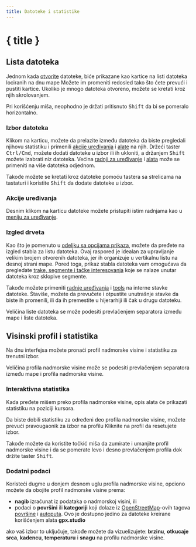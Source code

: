 ```yaml
---
title: Datoteke i statistike
---
```


<script>
</script>

# { title }

## Lista datoteka

Jednom kada [otvorite](./menu/file) datoteke, biće prikazane kao kartice na listi datoteka lociranih na dnu mape
Možete im promeniti redosled tako što ćete prevući i pustiti kartice.
Ukoliko je mnogo datoteka otvoreno, možete se kretati kroz njih skrolovanjem.

<DocsNote>

Pri korišćenju miša, neophodno je držati pritisnuto <kbd>Shift</kbd> da bi se pomeralo horizontalno.

</DocsNote>

### Izbor datoteka

Klikom na karticu, možete da prelazite između datoteka da biste pregledali njihovu statistiku i primenili [akcije uređivanja](./menu/edit) i [alate](./toolbar) na njih.
Držeći taster <kbd>Ctrl/Cmd</kbd>, možete dodati datoteke u izbor ili ih ukloniti, a držanjem <kbd>Shift</kbd> možete izabrati niz datoteka.
Većina [radnji za uređivanje](./menu/edit) i [alata](./toolbar) može se primeniti na više datoteka odjednom.

<DocsNote>

Takođe možete se kretati kroz datoteke pomoću tastera sa strelicama na tastaturi i koristite <kbd>Shift</kbd> da dodate datoteke u izbor.

</DocsNote>

### Akcije uređivanja

Desnim klikom na karticu datoteke možete pristupiti istim radnjama kao u [meniju za uređivanje](./menu/edit).

### Izgled drveta

Kao što je pomenuto u [odeljku sa opcijama prikaza](./menu/view), možete da pređete na izgled stabla za listu datoteka.
Ovaj raspored je idealan za upravljanje velikim brojem otvorenih datoteka, jer ih organizuje u vertikalnu listu na desnoj strani mape.
Pored toga, prikaz stabla datoteka vam omogućava da pregledate [trake, segmente i tačke interesovanja](./gpx) koje se nalaze unutar datoteka kroz sklopive segmente.

Takođe možete primeniti [radnje uređivanja](./menu/edit) i [tools](./toolbar) na interne stavke datoteke.
Štaviše, možete da prevučete i otpustite unutrašnje stavke da biste ih promenili, ili da ih premestite u hijerarhiji ili čak u drugu datoteku.

<DocsNote>

Veličina liste datoteka se može podesiti prevlačenjem separatora između mape i liste datoteka.

</DocsNote>

## Visinski profil i statistika

Na dnu interfejsa možete pronaći profil nadmorske visine i statistiku za trenutni izbor.

<DocsNote>

Veličina profila nadmorske visine može se podesiti prevlačenjem separatora između mape i profila nadmorske visine.

</DocsNote>

### Interaktivna statistika

Kada pređete mišem preko profila nadmorske visine, opis alata će prikazati statistiku na poziciji kursora.

Da biste dobili statistiku za određeni deo profila nadmorske visine, možete prevući pravougaonik za izbor na profilu
Kliknite na profil da resetujete izbor.

Takođe možete da koristite točkić miša da zumirate i umanjite profil nadmorske visine i da se pomerate levo i desno prevlačenjem profila dok držite taster <kbd>Shift</kbd>.

### Dodatni podaci

Koristeći dugme <kbd><ChartNoAxesColumn size="16" class="inline-block" style="margin-bottom: 2px"/></kbd> u donjem desnom uglu profila nadmorske visine, opciono možete da obojite profil nadmorske visine prema:

- **nagib** izračunat iz podataka o nadmorskoj visini, ili
- podaci o **površini** ili **kategoriji** koji dolaze iz <a href="https://www.openstreetmap.org/" target="_blank">OpenStreetMap</a>-ovih tagova<a href="https://wiki.openstreetmap.org/wiki/Key:surface" target="_blank"> površine</a> i <a href="https://wiki.openstreetmap.org/wiki/Key:highway" target="_blank">autoputa</a>.
  Ovo je dostupno jedino za datoteke kreirane korišćenjem alata **gpx.studio**

ako vaš izbor to uključuje, takođe možete da vizuelizujete: **brzinu**, **otkucaje srca**, **kadencu**, **temperaturu** i **snagu** na profilu nadmorske visine.

